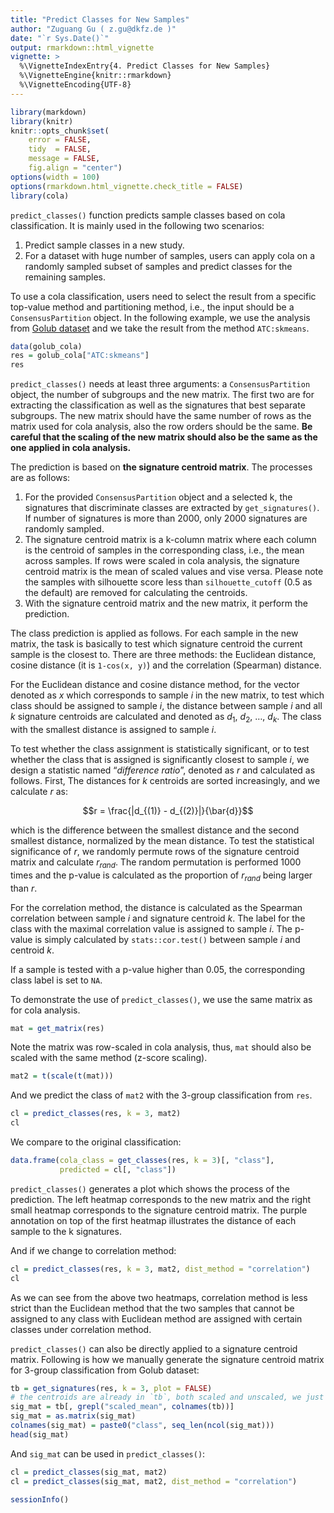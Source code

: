```yaml
---
title: "Predict Classes for New Samples"
author: "Zuguang Gu ( z.gu@dkfz.de )"
date: "`r Sys.Date()`"
output: rmarkdown::html_vignette
vignette: >
  %\VignetteIndexEntry{4. Predict Classes for New Samples}
  %\VignetteEngine{knitr::rmarkdown}
  %\VignetteEncoding{UTF-8}
---
```


```r
library(markdown)
library(knitr)
knitr::opts_chunk$set(
    error = FALSE,
    tidy  = FALSE,
    message = FALSE,
    fig.align = "center")
options(width = 100)
options(rmarkdown.html_vignette.check_title = FALSE)
library(cola)
```

`predict_classes()` function predicts sample classes based on cola
classification. It is mainly used in the following two scenarios: 

1. Predict sample classes in a new study.
2. For a dataset with huge number of samples, users can apply cola on a randomly 
   sampled subset of samples and predict classes for the remaining samples.

To use a cola classification, users need to select the result from a specific
top-value method and partitioning method, i.e., the input should be a
`ConsensusPartition` object. In the following example, we use the analysis
from [Golub dataset](https://jokergoo.github.io/cola_examples/Golub_leukemia/)
and we take the result from the method `ATC:skmeans`.

```r
data(golub_cola)
res = golub_cola["ATC:skmeans"]
res
```

`predict_classes()` needs at least three arguments: a `ConsensusPartition`
object, the number of subgroups and the new matrix. The first two are for
extracting the classification as well as the signatures that best separate
subgroups. The new matrix should have the same number of rows as the matrix
used for cola analysis, also the row orders should be the same. **Be careful
that the scaling of the new matrix should also be the same as the one applied
in cola analysis.**

The prediction is based on **the signature centroid matrix**. The processes
are as follows:

1. For the provided `ConsensusPartition` object and a selected k, the
   signatures that discriminate classes are extracted by `get_signatures()`.
   If number of signatures is more than 2000, only 2000 signatures are randomly
   sampled.
2. The signature centroid matrix is a k-column matrix where each column is the
   centroid of samples in the corresponding class, i.e., the mean across
   samples. If rows were scaled in cola analysis, the signature centroid
   matrix is the mean of scaled values and vise versa. Please note the samples
   with silhouette score less than `silhouette_cutoff` (0.5 as the default)
   are removed for calculating the centroids.
3. With the signature centroid matrix and the new matrix, it perform the
   prediction.

The class prediction is applied as follows. For each sample in the new matrix,
the task is basically to test which signature centroid the current sample is
the closest to. There are three methods: the Euclidean distance, cosine distance (it is `1-cos(x, y)`) and the
correlation (Spearman) distance. 

For the Euclidean distance and cosine distance method, for the vector denoted as $x$ which
corresponds to sample $i$ in the new matrix, to test which class should be
assigned to sample $i$, the distance between sample $i$ and all $k$ signature
centroids are calculated and denoted as $d_1$, $d_2$, ..., $d_k$. The class
with the smallest distance is assigned to sample $i$.

To test whether the class assignment is statistically significant, or to test
whether the class that is assigned is significantly closest to sample $i$, we
design a statistic named "_difference ratio_", denoted as $r$ and calculated as
follows. First, The distances for $k$ centroids are sorted increasingly, and we 
calculate $r$ as: 

$$r = \frac{|d_{(1)} - d_{(2)}|}{\bar{d}}$$

which is the difference between the smallest distance and the second smallest
distance, normalized by the mean distance. To test the statistical
significance of $r$, we randomly permute rows of the signature centroid matrix
and calculate $r_{rand}$. The random permutation is performed 1000 times and the p-value is calculated as the proportion of
$r_{rand}$ being larger than $r$.

For the correlation method, the distance is calculated as the Spearman
correlation between sample $i$ and signature centroid $k$. The label for the
class with the maximal correlation value is assigned to sample $i$. The
p-value is simply calculated by `stats::cor.test()` between sample $i$ and
centroid $k$.

If a sample is tested with a p-value higher than 0.05, the
corresponding class label is set to `NA`.

To demonstrate the use of `predict_classes()`, we use the same matrix as for cola
analysis.

```r
mat = get_matrix(res)
```

Note the matrix was row-scaled in cola analysis, thus, `mat` should also be scaled
with the same method (z-score scaling).

```r
mat2 = t(scale(t(mat)))
```

And we predict the class of `mat2` with the 3-group classification from `res`.


```r
cl = predict_classes(res, k = 3, mat2)
cl
```

We compare to the original classification:

```r
data.frame(cola_class = get_classes(res, k = 3)[, "class"],
           predicted = cl[, "class"])
```

`predict_classes()` generates a plot which shows the process of the prediction. 
The left heatmap corresponds to the new matrix and the right small heatmap corresponds
to the signature centroid matrix. The purple annotation on top of the first heatmap
illustrates the distance of each sample to the k signatures.


And if we change to correlation method:

```r
cl = predict_classes(res, k = 3, mat2, dist_method = "correlation")
cl
```

As we can see from the above two heatmaps, correlation method is less strict than
the Euclidean method that the two samples that cannot be assigned to any class with
Euclidean method are assigned with certain classes under correlation method.

`predict_classes()` can also be directly applied to a signature centroid matrix.
Following is how we manually generate the signature centroid matrix for 3-group
classification from Golub dataset:

```r
tb = get_signatures(res, k = 3, plot = FALSE)
# the centroids are already in `tb`, both scaled and unscaled, we just simply extract it
sig_mat = tb[, grepl("scaled_mean", colnames(tb))]
sig_mat = as.matrix(sig_mat)
colnames(sig_mat) = paste0("class", seq_len(ncol(sig_mat)))
head(sig_mat)
```

And `sig_mat` can be used in `predict_classes()`:

```r
cl = predict_classes(sig_mat, mat2)
cl = predict_classes(sig_mat, mat2, dist_method = "correlation")
```


```r
sessionInfo()
```

